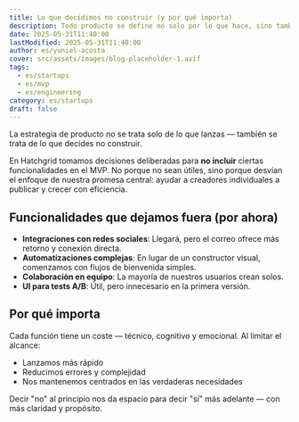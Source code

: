 ```yaml
---
title: Lo que decidimos no construir (y por qué importa)
description: Todo producto se define no solo por lo que hace, sino también por lo que decide dejar fuera. Esto es lo que excluimos en Hatchgrid y por qué.
date: 2025-05-31T11:40:00
lastModified: 2025-05-31T11:40:00
author: es/yuniel-acosta
cover: src/assets/images/blog-placeholder-1.avif
tags:
  - es/startups
  - es/mvp
  - es/engineering
category: es/startups
draft: false
---
```


La estrategia de producto no se trata solo de lo que lanzas — también se trata de lo que decides no construir.

En Hatchgrid tomamos decisiones deliberadas para **no incluir** ciertas funcionalidades en el MVP. No porque no sean útiles, sino porque desvían el enfoque de nuestra promesa central: ayudar a creadores individuales a publicar y crecer con eficiencia.

## Funcionalidades que dejamos fuera (por ahora)

- **Integraciones con redes sociales**: Llegará, pero el correo ofrece más retorno y conexión directa.
- **Automatizaciones complejas**: En lugar de un constructor visual, comenzamos con flujos de bienvenida simples.
- **Colaboración en equipo**: La mayoría de nuestros usuarios crean solos.
- **UI para tests A/B**: Útil, pero innecesario en la primera versión.

## Por qué importa

Cada función tiene un coste — técnico, cognitivo y emocional. Al limitar el alcance:

- Lanzamos más rápido  
- Reducimos errores y complejidad  
- Nos mantenemos centrados en las verdaderas necesidades  

Decir "no" al principio nos da espacio para decir "sí" más adelante — con más claridad y propósito.

